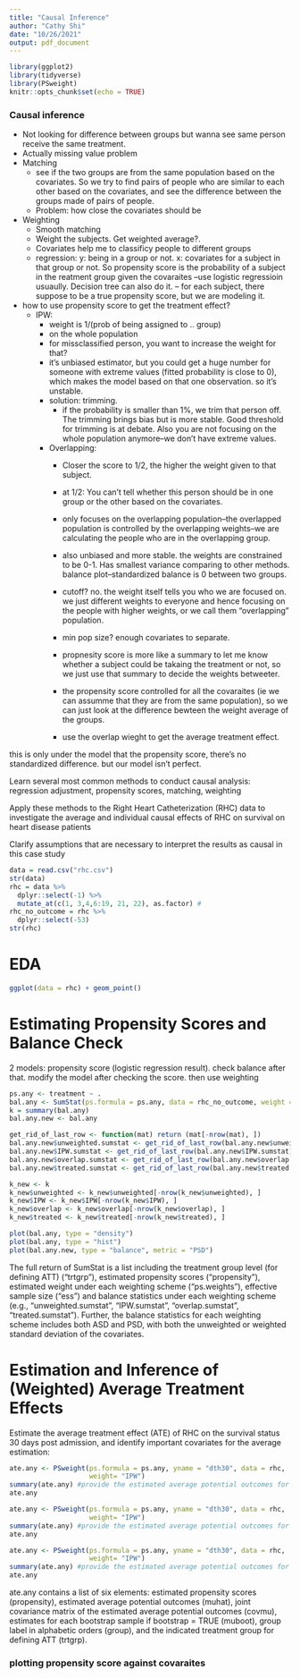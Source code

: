 ```yaml
---
title: "Causal Inference"
author: "Cathy Shi"
date: "10/26/2021"
output: pdf_document
---
```


```r
library(ggplot2)
library(tidyverse)
library(PSweight)
knitr::opts_chunk$set(echo = TRUE)
```

### Causal inference
- Not looking for difference between groups but wanna see same person receive the same treatment. 
- Actually missing value problem
- Matching
  - see if the two groups are from the same population based on the covariates. So we try to find pairs of people who are similar to each other based on the covariates, and see the difference between the groups made of pairs of people. 
  - Problem: how close the covariates should be
- Weighting
  - Smooth matching
  - Weight the subjects. Get weighted average?.
  - Covariates help me to classificy people to different groups
  - regression: y: being in a group or not. x: covariates for a subject in that group or not. So propensity score is the probability of a subject in the reatment group given the covaraites
    --use logistic regressioin usuaully. Decision tree can also do it.
    -- for each subject, there suppose to be a true propensity score, but we are modeling it. 
    
    
- how to use propensity score to get the treatment effect?
  - IPW: 
    - weight is 1/(prob of being assigned to .. group)
    - on the whole population
    - for missclassified person, you want to increase the weight for that?
    - it's unbiased estimator, but you could get a huge number for someone with extreme values (fitted probability is close to 0), which makes the model based on that one observation. so it's unstable.
    - solution: trimming. 
      - if the probability is smaller than 1%, we trim that person off. The trimming brings bias but is more stable. Good threshold for trimming is at debate. Also you are not focusing on the whole population anymore--we don't have extreme values.  
    - Overlapping:
      - Closer the score to 1/2, the higher the weight given to that subject.
      - at 1/2: You can't tell whether this person should be in one group or the other based on the covariates.
      - only focuses on the overlapping population--the overlapped population is controlled by the overlapping weights--we are calculating the people who are in the overlapping group.
      - also unbiased and more stable. the weights are constrained to be 0-1. Has smallest variance comparing to other methods. balance plot--standardized balance is 0 between two groups. 
      - cutoff? no. the weight itself tells you who we are focused on. we just different weights to everyone and hence focusing on the people with higher weights, or we call them "overlapping" population.
      - min pop size? enough covariates to separate.
      - propnesity score is more like a summary to let me know whether a subject could be takaing the treatment or not, so we just use that summary to decide the weights betweeter.
      
      - the propensity score controlled for all the covaraites (ie we can assumme that they are from the same population), so we can just look at the difference bewteen the weight average of the groups.
      - use the overlap wieght to get the average treatment effect.
    


this is only under the model that the propensity score, there's no standardized difference. but our model isn't perfect.



Learn several most common methods to conduct causal analysis: regression adjustment, propensity scores, matching, weighting

Apply these methods to the Right Heart Catheterization (RHC) data to investigate the average and individual causal effects of RHC on survival on heart disease patients

Clarify assumptions that are necessary to interpret the results as causal in this case study


```r
data = read.csv("rhc.csv")
str(data)
rhc = data %>% 
  dplyr::select(-1) %>% 
  mutate_at(c(1, 3,4,6:19, 21, 22), as.factor) #
rhc_no_outcome = rhc %>% 
  dplyr::select(-53)
str(rhc)  
```


# EDA

```r
ggplot(data = rhc) + geom_point()
```


#  Estimating Propensity Scores and Balance Check
2 models: propensity score (logistic regression result). check balance after that. modify the model after checking the score. then use weighting
```r
ps.any <- treatment ~ .
bal.any <- SumStat(ps.formula = ps.any, data = rhc_no_outcome, weight = c("IPW", "overlap", "treated"))
k = summary(bal.any)
bal.any.new <- bal.any

get_rid_of_last_row <- function(mat) return (mat[-nrow(mat), ])
bal.any.new$unweighted.sumstat <- get_rid_of_last_row(bal.any.new$unweighted.sumstat)
bal.any.new$IPW.sumstat <- get_rid_of_last_row(bal.any.new$IPW.sumstat)
bal.any.new$overlap.sumstat <- get_rid_of_last_row(bal.any.new$overlap.sumstat)
bal.any.new$treated.sumstat <- get_rid_of_last_row(bal.any.new$treated.sumstat)

k_new <- k
k_new$unweighted <- k_new$unweighted[-nrow(k_new$unweighted), ]
k_new$IPW <- k_new$IPW[-nrow(k_new$IPW), ]
k_new$overlap <- k_new$overlap[-nrow(k_new$overlap), ]
k_new$treated <- k_new$treated[-nrow(k_new$treated), ]

plot(bal.any, type = "density")
plot(bal.any, type = "hist")
plot(bal.any.new, type = "balance", metric = "PSD")


```

The full return of SumStat is a list including the treatment group level (for defining ATT) ("trtgrp"), estimated propensity scores ("propensity"), estimated weight under each weighting scheme ("ps.weights"), effective sample size ("ess") and balance statistics under each weighting scheme (e.g., "unweighted.sumstat", "IPW.sumstat", "overlap.sumstat", "treated.sumstat"). Further, the balance statistics for each weighting scheme includes both ASD and PSD, with both the unweighted or weighted standard deviation of the covariates.


# Estimation and Inference of (Weighted) Average Treatment Effects

Estimate the average treatment effect (ATE) of RHC on the survival status 30 days post admission, and identify important covariates for the average estimation: 
```r

ate.any <- PSweight(ps.formula = ps.any, yname = "dth30", data = rhc,
                    weight= "IPW")
summary(ate.any) #provide the estimated average potential outcomes for each treatment level
ate.any

ate.any <- PSweight(ps.formula = ps.any, yname = "dth30", data = rhc,
                    weight= "IPW")
summary(ate.any) #provide the estimated average potential outcomes for each treatment level
ate.any

ate.any <- PSweight(ps.formula = ps.any, yname = "dth30", data = rhc,
                    weight= "IPW")
summary(ate.any) #provide the estimated average potential outcomes for each treatment level
ate.any
```
ate.any contains a list of six elements: estimated propensity scores (propensity), estimated average potential outcomes (muhat), joint covariance matrix of the estimated average potential outcomes (covmu), estimates for each bootstrap sample if bootstrap = TRUE (muboot), group label in alphabetic orders (group), and the indicated
treatment group for defining ATT (trtgrp).


### plotting propensity score against covaraites

